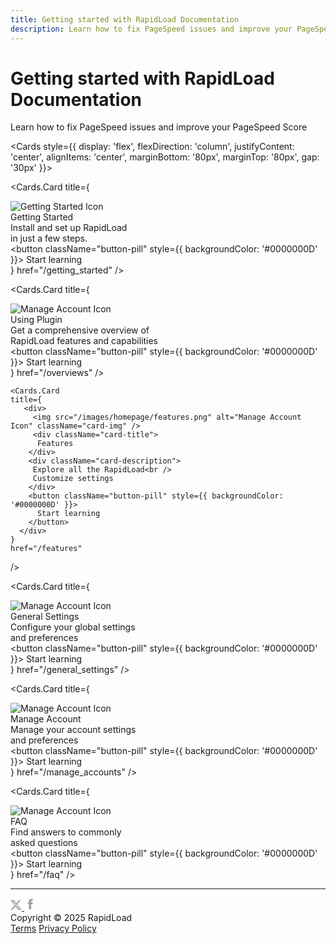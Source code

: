 ```yaml
---
title: Getting started with RapidLoad Documentation
description: Learn how to fix PageSpeed issues and improve your PageSpeed Score
---
```



<style jsx global>{`
  
  @import url('https://fonts.googleapis.com/css2?family=Manrope:wght@200..800&display=swap');
  
  body {
    width: 100% !important;
    margin: 0 !important;
    padding: 0 !important;
  }

  .hero-section {
    background-image: url('/images/homepage/herobg.png');
    background-size: cover;
    background-position: center;
    display: flex;
    justify-content: center;
    align-items: center;
    min-height: 50vh;
    position: relative;
    margin-bottom: 40px;
    padding: 40px 0;
    overflow: hidden;
  }

  .hero-description-2 {
    color: #fff;
    font-family: 'Manrope';
    font-size: 16px;
    font-weight: 400;
    line-height: 1.5;
  }

  .nextra-cards .nextra-card {
    width: 350px !important;
    height: 310px !important;
    padding: 15px !important;
    border: none !important;
    border-radius: 28px !important;
    padding-right: 10px !important;
    display: flex !important;
    flex-direction: column !important;
    justify-content: center !important;
    align-items: left !important;
    cursor: unset !important;
  }

  .nextra-card .button-pill {
    font-family: 'Manrope' !important;
    margin-top: 20px !important;
    border: none !important;
    border-radius: 10px !important;
    padding: 10px 20px !important;
    font-size: 16px !important;
    font-weight: bold !important;
    cursor: pointer !important;
    border: 0.5px solid #00000033 !important;
  }

  .card-description {
    font-size: 16px !important;
    color: #000 !important;
    margin-top: 10px !important;
    font-family: 'Manrope' !important;
    font-weight: 400 !important;
    line-height: 1.5 !important;
  }

  .card-title {
    font-size: 26px !important;
    font-weight: bold !important;
    color: black !important;
    font-family: 'Cal Sans' !important;
  }

  .card-img{
    width: 50px !important;
    height: 50px !important;
    margin-right: 10px !important;
    box-shadow: none;
    border-radius: unset;
    margin-bottom: 10px;
  }

  .nextra-cards .nextra-card[href="/getting_started"] {
    background-color: #FDFCDC !important;
  }

  .nextra-cards .nextra-card[href="/manage_accounts"] {
    background-color: #FED9B7 !important;
  }
  .nextra-cards .nextra-card[href="/overviews"] {
    background-color: #D8F3DC !important;
  }
  .nextra-cards .nextra-card[href="/features"] {
    background-color: #F7E1D7 !important;
  }
  .nextra-cards .nextra-card[href="/faq"] {
    background-color: #F7D6E0 !important;
  }
  .nextra-cards .nextra-card[href="/general_settings"] {
    background-color: #DDDDFF !important;
  }
  
  .custom-search,
  .nextra-search {
    display: none;
  }

  .footer {
    font-family: 'Manrope';
    color: #000;
    display: flex;
    flex-direction: row;
    justify-content: space-between;
    align-items: center;
    padding: 20px 0px;
    text-align: center;
  }

  @media (max-width: 600px) {
    .nextra-cards .nextra-card {
      flex: 0 0 90%; // 1 card per row on small screens
    }

    .hero-section h1{
    font-size: 30px !important;
    line-height: 1.2 !important;
    }
    
    .hero-description-2{
    line-height:1.2 !important;
    }

    .footer {
      flex-direction: column; // Stack items vertically on small screens
      align-items: center; // Center align items
      width: 100%; // Full width on small screens
    }
    
    .footer div {
      margin: 10px 0; // Add margin for spacing
    }
  }
  
  @media (min-width: 601px) and (max-width: 900px) {
    .nextra-cards .nextra-card {
      flex: 0 0 48%; // 2 cards per row on medium screens
    }
  }
  
  @media (min-width: 901px) {
    .nextra-cards .nextra-card {
      flex: 0 0 30%; // 3 cards per row on large screens
    }
  }

`}</style>

<div className="hero-section" style={{ width: '100%', margin: '0', padding: '0', position: 'relative' }}>
  <div style={{ 
    position: 'absolute',
    top: '50%',
    left: '50%',
    transform: 'translate(-50%, -50%)',
    zIndex: 1,
    width: '100%'
  }}>
    <div style={{ textAlign: 'center' }}>
      <h1 style={{ 
        fontSize: '40px',
        fontWeight: 'bold',
        marginBottom: '1rem',
        color: 'white',
        fontFamily: 'Cal Sans'
      }}>Getting started with RapidLoad Documentation</h1>
      <p className="hero-description-2">Learn how to fix PageSpeed issues and improve your PageSpeed Score</p>
    </div>
  </div>
</div>

<Cards style={{ display: 'flex', flexDirection: 'column', justifyContent: 'center', alignItems: 'center', marginBottom: '80px', marginTop: '80px', gap: '30px' }}>
  
  <div style={{ display: 'flex', flexDirection: 'row', justifyContent: 'center', alignItems: 'center', gap: '30px', flexWrap: 'wrap' }}>
  
  <Cards.Card
    title={
      <div>
         <img src="/images/homepage/get-start-icon.png" alt="Getting Started Icon" className="card-img" />
         <div className="card-title">
          Getting Started
        </div>
        <div className="card-description">
          Install and set up RapidLoad  <br/>
          in just a few steps.
        </div>
        <button className="button-pill" style={{ backgroundColor: '#0000000D' }}>
          Start learning
        </button>
      </div>
    }
    href="/getting_started"
  />

  

  <Cards.Card
    title={
      <div>
         <img src="/images/homepage/overview.png" alt="Manage Account Icon" className="card-img" />
         <div className="card-title">
          Using Plugin
        </div>
        <div className="card-description">
          Get a comprehensive overview of <br />
          RapidLoad features and capabilities
        </div>
        <button className="button-pill" style={{ backgroundColor: '#0000000D' }}>
          Start learning
        </button>
      </div>
    }
    href="/overviews"
  />

    <Cards.Card
    title={
       <div>
         <img src="/images/homepage/features.png" alt="Manage Account Icon" className="card-img" />
         <div className="card-title">
          Features
        </div>
        <div className="card-description">
         Explore all the RapidLoad<br />
         Customize settings
        </div>
        <button className="button-pill" style={{ backgroundColor: '#0000000D' }}>
          Start learning
        </button>
      </div>
    }
    href="/features"
  />
  </div>

  <div style={{ display: 'flex', flexDirection: 'row', justifyContent: 'center', alignItems: 'center', gap: '30px', flexWrap: 'wrap' }}>
  
  <Cards.Card
    title={
       <div>
         <img src="/images/homepage/gen-settings.png" alt="Manage Account Icon" className="card-img" />
         <div className="card-title">
          General Settings
        </div>
        <div className="card-description">
         Configure your global settings <br />
         and preferences
        </div>
        <button className="button-pill" style={{ backgroundColor: '#0000000D' }}>
          Start learning
        </button>
      </div>
    }
    href="/general_settings"
  />


  <Cards.Card
    title={
      <div>
         <img src="/images/homepage/manage-account.png" alt="Manage Account Icon" className="card-img" />
         <div className="card-title">
          Manage Account
        </div>
        <div className="card-description">
          Manage your account settings<br />
          and preferences
        </div>
        <button className="button-pill" style={{ backgroundColor: '#0000000D' }}>
          Start learning
        </button>
      </div>
    }
    href="/manage_accounts"
  />

  <Cards.Card
    title={
       <div>
         <img src="/images/homepage/faq.png" alt="Manage Account Icon" className="card-img" />
         <div className="card-title">
          FAQ
        </div>
        <div className="card-description">
         Find answers to commonly <br />
         asked questions
        </div>
        <button className="button-pill" style={{ backgroundColor: '#0000000D' }}>
          Start learning
        </button>
      </div>
    }
    href="/faq"
  />
  </div>
</Cards>

<hr style={{ width: '75%', border: '1px solid #DEDEDE', margin: '20px auto' }} />

<div className="footer" style={{ width:'75%', margin: '0 auto' }}>
  <div style={{ display: 'flex', flexDirection: 'row', justifyContent: 'center', alignItems: 'center' }}>
    <a href="https://x.com/_rapidload" style={{ color: '#fff', margin: '0 10px' }}>
    <svg width="18" height="17" viewBox="0 0 18 17" fill="none" xmlns="http://www.w3.org/2000/svg">
      <path d="M13.8836 0.791809H16.5875L10.6815 7.32613L17.6299 16.218H12.19L7.92906 10.8241L3.05328 16.218H0.348191L6.66521 9.22833L0 0.791809H5.57877L9.4298 5.72074L13.8836 0.791809ZM12.936 14.652H14.4345L4.76338 2.27591H3.15686L12.936 14.652Z" fill="#08090A" fill-opacity="0.4"/>
    </svg>
    </a>
    <a href="https://www.facebook.com/rapidload.io" style={{ color: '#fff', margin: '0 10px' }}>
    <svg width="20" height="20" viewBox="0 0 20 20" fill="none" xmlns="http://www.w3.org/2000/svg">
<path d="M7.53868 4.88783V7.17783H5.86035V9.97783H7.53868V18.2995H10.9837V9.97866H13.2962C13.2962 9.97866 13.5129 8.63616 13.6179 7.16783H10.9979V5.25283C10.9979 4.96699 11.3729 4.58199 11.7445 4.58199H13.6229V1.66699H11.0695C7.45285 1.66699 7.53868 4.46949 7.53868 4.88783Z" fill="#08090A" fill-opacity="0.4"/>
</svg>
    </a>
  </div>
  
  <div>
    <span>Copyright © 2025 RapidLoad</span>
  </div>
  
  <div style={{ display: 'flex', flexDirection: 'row', alignItems: 'center', gap: '10px' }}>
    <a href="#" style={{ margin: '5px 0' }}>Terms</a>
    <a href="#" style={{ margin: '5px 0' }}>Privacy Policy</a>
  </div>

</div>


